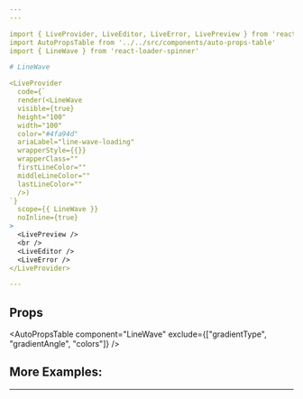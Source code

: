 ```yaml
---
---

import { LiveProvider, LiveEditor, LiveError, LivePreview } from 'react-live'
import AutoPropsTable from '../../src/components/auto-props-table'
import { LineWave } from 'react-loader-spinner'

# LineWave

<LiveProvider
  code={`
  render(<LineWave
  visible={true}
  height="100"
  width="100"
  color="#4fa94d"
  ariaLabel="line-wave-loading"
  wrapperStyle={{}}
  wrapperClass=""
  firstLineColor=""
  middleLineColor=""
  lastLineColor=""
  />)
`}
  scope={{ LineWave }}
  noInline={true}
>
  <LivePreview />
  <br />
  <LiveEditor />
  <LiveError />
</LiveProvider>

---
```


## Props

<AutoPropsTable component="LineWave" exclude={["gradientType", "gradientAngle", "colors"]} />

## More Examples:

---

<LineWave color="red" firstLineColor="green" />
<LineWave color="red" middleLineColor="green" lastLineColor="green" />
<LineWave
  color="red"
  firstLineColor="blue"
  middleLineColor="green"
  lastLineColor="grey"
/>
